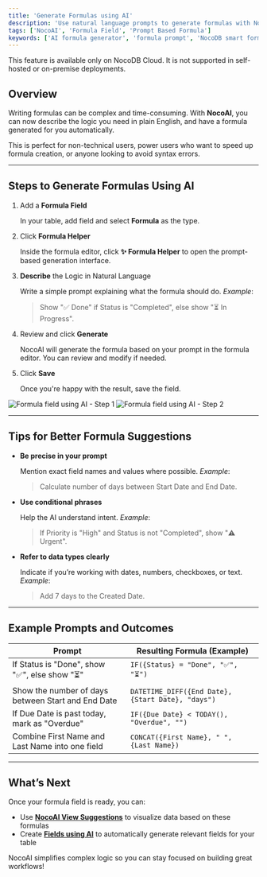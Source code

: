 ```yaml
---
title: 'Generate Formulas using AI'
description: 'Use natural language prompts to generate formulas with NocoAI.'
tags: ['NocoAI', 'Formula Field', 'Prompt Based Formula']
keywords: ['AI formula generator', 'formula prompt', 'NocoDB smart formula']
---
```


<Callout type="info">This feature is available only on NocoDB Cloud. It is not supported in self-hosted or on-premise deployments.</Callout>

## Overview

Writing formulas can be complex and time-consuming. With **NocoAI**, you can now describe the logic you need in plain English, and have a formula generated for you automatically.

This is perfect for non-technical users, power users who want to speed up formula creation, or anyone looking to avoid syntax errors.

---

## Steps to Generate Formulas Using AI

1. Add a **Formula Field**

    In your table, add field and select **Formula** as the type.

2. Click **Formula Helper**

    Inside the formula editor, click **✨ Formula Helper** to open the prompt-based generation interface.

3. **Describe** the Logic in Natural Language

    Write a simple prompt explaining what the formula should do.
    _Example_:
    > Show "✅ Done" if Status is "Completed", else show "⏳ In Progress".

4. Review and click **Generate**

    NocoAI will generate the formula based on your prompt in the formula editor. You can review and modify if needed.

5. Click **Save**

    Once you're happy with the result, save the field.


<div style={{ display: "flex", gap: "1rem" }}>
    <img src="/img/v2/noco-ai/create-formula-1.png" alt="Formula field using AI - Step 1" style={{ width: "50%", borderRadius: "8px", boxShadow: "0 0 8px rgba(0,0,0,0.05)" }} />
    <img src="/img/v2/noco-ai/create-formula-2.png" alt="Formula field using AI - Step 2" style={{ width: "50%", borderRadius: "8px", boxShadow: "0 0 8px rgba(0,0,0,0.05)" }} />
</div>

---

## Tips for Better Formula Suggestions

- **Be precise in your prompt**

    Mention exact field names and values where possible.
    _Example_:
    > Calculate number of days between Start Date and End Date.

- **Use conditional phrases**

    Help the AI understand intent.
    _Example_:
    > If Priority is "High" and Status is not "Completed", show "⚠️ Urgent".

- **Refer to data types clearly**

    Indicate if you’re working with dates, numbers, checkboxes, or text.
    _Example_:
    > Add 7 days to the Created Date.

---

## Example Prompts and Outcomes

| Prompt                                             | Resulting Formula (Example)                       |
|----------------------------------------------------|---------------------------------------------------|
| If Status is "Done", show "✅", else show "⏳"       | `IF({Status} = "Done", "✅", "⏳")`                 |
| Show the number of days between Start and End Date | `DATETIME_DIFF({End Date}, {Start Date}, "days")` |
| If Due Date is past today, mark as "Overdue"       | `IF({Due Date} < TODAY(), "Overdue", "")`         |
| Combine First Name and Last Name into one field    | `CONCAT({First Name}, " ", {Last Name})`          |

---

## What’s Next

Once your formula field is ready, you can:

- Use **[NocoAI View Suggestions](/docs/product-docs/noco-ai/create-view)** to visualize data based on these formulas
- Create **[Fields using AI](/docs/product-docs/noco-ai/create-field)** to automatically generate relevant fields for your table

NocoAI simplifies complex logic so you can stay focused on building great workflows!
